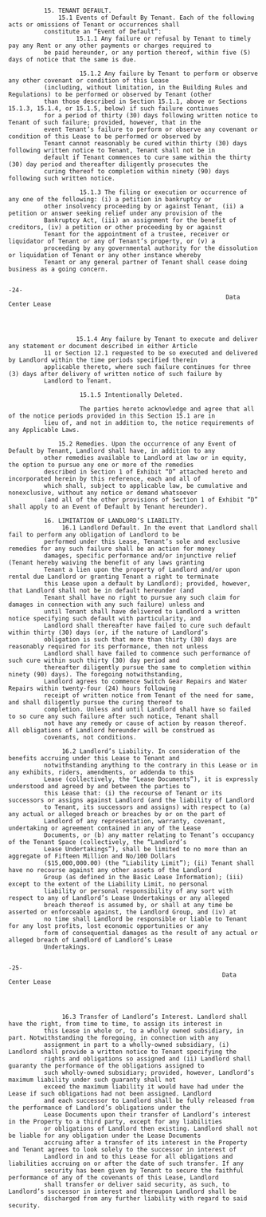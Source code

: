               15. TENANT DEFAULT.
                  15.1 Events of Default By Tenant. Each of the following acts or omissions of Tenant or occurrences shall
              constitute an “Event of Default”:
                       15.1.1 Any failure or refusal by Tenant to timely pay any Rent or any other payments or charges required to
              be paid hereunder, or any portion thereof, within five (5) days of notice that the same is due.

                        15.1.2 Any failure by Tenant to perform or observe any other covenant or condition of this Lease
              (including, without limitation, in the Building Rules and Regulations) to be performed or observed by Tenant (other
              than those described in Section 15.1.1, above or Sections 15.1.3, 15.1.4, or 15.1.5, below) if such failure continues
              for a period of thirty (30) days following written notice to Tenant of such failure; provided, however, that in the
              event Tenant’s failure to perform or observe any covenant or condition of this Lease to be performed or observed by
              Tenant cannot reasonably be cured within thirty (30) days following written notice to Tenant, Tenant shall not be in
              default if Tenant commences to cure same within the thirty (30) day period and thereafter diligently prosecutes the
              curing thereof to completion within ninety (90) days following such written notice.

                        15.1.3 The filing or execution or occurrence of any one of the following: (i) a petition in bankruptcy or
              other insolvency proceeding by or against Tenant, (ii) a petition or answer seeking relief under any provision of the
              Bankruptcy Act, (iii) an assignment for the benefit of creditors, (iv) a petition or other proceeding by or against
              Tenant for the appointment of a trustee, receiver or liquidator of Tenant or any of Tenant’s property, or (v) a
              proceeding by any governmental authority for the dissolution or liquidation of Tenant or any other instance whereby
              Tenant or any general partner of Tenant shall cease doing business as a going concern.

                                                                           -24-
                                                                 Data Center Lease




                       15.1.4 Any failure by Tenant to execute and deliver any statement or document described in either Article
              11 or Section 12.1 requested to be so executed and delivered by Landlord within the time periods specified therein
              applicable thereto, where such failure continues for three (3) days after delivery of written notice of such failure by
              Landlord to Tenant.

                        15.1.5 Intentionally Deleted.

                        The parties hereto acknowledge and agree that all of the notice periods provided in this Section 15.1 are in
              lieu of, and not in addition to, the notice requirements of any Applicable Laws.

                  15.2 Remedies. Upon the occurrence of any Event of Default by Tenant, Landlord shall have, in addition to any
              other remedies available to Landlord at law or in equity, the option to pursue any one or more of the remedies
              described in Section 1 of Exhibit “D” attached hereto and incorporated herein by this reference, each and all of
              which shall, subject to applicable law, be cumulative and nonexclusive, without any notice or demand whatsoever
              (and all of the other provisions of Section 1 of Exhibit “D” shall apply to an Event of Default by Tenant hereunder).

              16. LIMITATION OF LANDLORD’S LIABILITY.
                   16.1 Landlord Default. In the event that Landlord shall fail to perform any obligation of Landlord to be
              performed under this Lease, Tenant’s sole and exclusive remedies for any such failure shall be an action for money
              damages, specific performance and/or injunctive relief (Tenant hereby waiving the benefit of any laws granting
              Tenant a lien upon the property of Landlord and/or upon rental due Landlord or granting Tenant a right to terminate
              this Lease upon a default by Landlord); provided, however, that Landlord shall not be in default hereunder (and
              Tenant shall have no right to pursue any such claim for damages in connection with any such failure) unless and
              until Tenant shall have delivered to Landlord a written notice specifying such default with particularity, and
              Landlord shall thereafter have failed to cure such default within thirty (30) days (or, if the nature of Landlord’s
              obligation is such that more than thirty (30) days are reasonably required for its performance, then not unless
              Landlord shall have failed to commence such performance of such cure within such thirty (30) day period and
              thereafter diligently pursue the same to completion within ninety (90) days). The foregoing notwithstanding,
              Landlord agrees to commence Switch Gear Repairs and Water Repairs within twenty-four (24) hours following
              receipt of written notice from Tenant of the need for same, and shall diligently pursue the curing thereof to
              completion. Unless and until Landlord shall have so failed to so cure any such failure after such notice, Tenant shall
              not have any remedy or cause of action by reason thereof. All obligations of Landlord hereunder will be construed as
              covenants, not conditions.

                   16.2 Landlord’s Liability. In consideration of the benefits accruing under this Lease to Tenant and
              notwithstanding anything to the contrary in this Lease or in any exhibits, riders, amendments, or addenda to this
              Lease (collectively, the “Lease Documents”), it is expressly understood and agreed by and between the parties to
              this Lease that: (i) the recourse of Tenant or its successors or assigns against Landlord (and the liability of Landlord
              to Tenant, its successors and assigns) with respect to (a) any actual or alleged breach or breaches by or on the part of
              Landlord of any representation, warranty, covenant, undertaking or agreement contained in any of the Lease
              Documents, or (b) any matter relating to Tenant’s occupancy of the Tenant Space (collectively, the “Landlord’s
              Lease Undertakings”), shall be limited to no more than an aggregate of Fifteen Million and No/100 Dollars
              ($15,000,000.00) (the “Liability Limit”); (ii) Tenant shall have no recourse against any other assets of the Landlord
              Group (as defined in the Basic Lease Information); (iii) except to the extent of the Liability Limit, no personal
              liability or personal responsibility of any sort with respect to any of Landlord’s Lease Undertakings or any alleged
              breach thereof is assumed by, or shall at any time be asserted or enforceable against, the Landlord Group, and (iv) at
              no time shall Landlord be responsible or liable to Tenant for any lost profits, lost economic opportunities or any
              form of consequential damages as the result of any actual or alleged breach of Landlord of Landlord’s Lease
              Undertakings.

                                                                           -25-
                                                                Data Center Lease




                   16.3 Transfer of Landlord’s Interest. Landlord shall have the right, from time to time, to assign its interest in
              this Lease in whole or, to a wholly owned subsidiary, in part. Notwithstanding the foregoing, in connection with any
              assignment in part to a wholly-owned subsidiary, (i) Landlord shall provide a written notice to Tenant specifying the
              rights and obligations so assigned and (ii) Landlord shall guaranty the performance of the obligations assigned to
              such wholly-owned subsidiary; provided, however, Landlord’s maximum liability under such guaranty shall not
              exceed the maximum liability it would have had under the Lease if such obligations had not been assigned. Landlord
              and each successor to Landlord shall be fully released from the performance of Landlord’s obligations under the
              Lease Documents upon their transfer of Landlord’s interest in the Property to a third party, except for any liabilities
              or obligations of Landlord then existing. Landlord shall not be liable for any obligation under the Lease Documents
              accruing after a transfer of its interest in the Property and Tenant agrees to look solely to the successor in interest of
              Landlord in and to this Lease for all obligations and liabilities accruing on or after the date of such transfer. If any
              security has been given by Tenant to secure the faithful performance of any of the covenants of this Lease, Landlord
              shall transfer or deliver said security, as such, to Landlord’s successor in interest and thereupon Landlord shall be
              discharged from any further liability with regard to said security.
